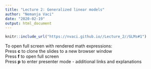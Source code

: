 ```yaml
---
title: "Lecture 2: Generalized linear models"
author: "Nemanja Vaci"
date: "2020-02-19"
output: html_document
---
```


```r
knitr::include_url("https://nvaci.github.io//Lecture_2//GLMs#1")
```

To open full screen with rendered math expressions: </br>
Press __c__ to clone the slides to a new browser window</br>
Press __f__ to open full screen</br>
Press __p__ to enter presenter mode - additional links and explanations